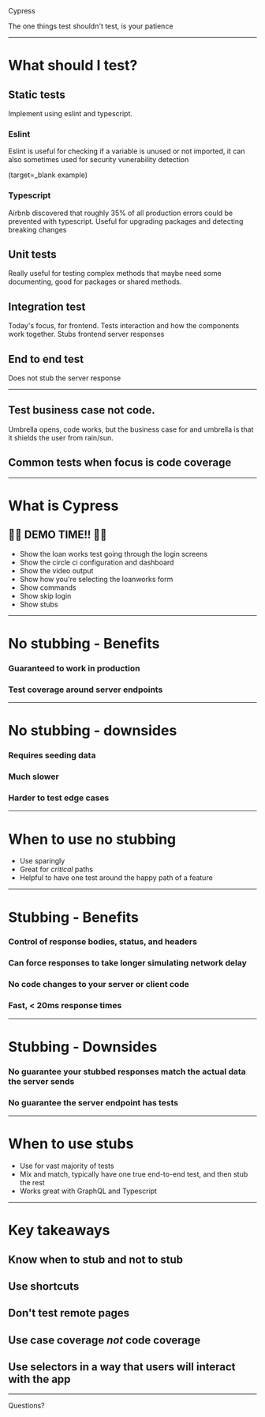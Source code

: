 



<Box>
  <Heading variant="h1">Cypress</Heading>
  <p>The one things test shouldn't test, is your patience</p>
</Box>

---

# What should I test?

<Box
  as="img"
  src={testTrophy}
  alt="End to end, integration, unit, and static tests"
  height={800}
/>

<Notes>

## Static tests
Implement using eslint and typescript.

### Eslint
Eslint is useful for checking if a variable is unused or not imported, it can also
sometimes used for security vunerability detection

(target=_blank example)

### Typescript
Airbnb discovered that roughly 35% of all production errors could be prevented with typescript.
Useful for upgrading packages and detecting breaking changes

## Unit tests
Really useful for testing complex methods that maybe need some documenting, good for packages
or shared methods.

## Integration test
Today's focus, for frontend. Tests interaction and how the components work together. Stubs frontend
server responses

## End to end test
Does not stub the server response

</Notes>

---

<Tweet tweetId="1148986961207730176" />

<Notes>

## Test business case not code.
Umbrella opens, code works, but the business case for
and umbrella is that it shields the user from rain/sun.

## Common tests when focus is code coverage
</Notes>

---

# What is Cypress

## 🎉🎉 DEMO TIME!! 🎉🎉

<Notes>

- Show the loan works test going through the login screens
- Show the circle ci configuration and dashboard
- Show the video output
- Show how you're selecting the loanworks form
- Show commands
- Show skip login
- Show stubs

</Notes>

---

# No stubbing - Benefits

<Steps>

### Guaranteed to work in production

### Test coverage around server endpoints

</Steps>

---

# No stubbing - downsides

<Steps>

### Requires seeding data

### Much slower

### Harder to test edge cases

</Steps>

---

# When to use no stubbing

- Use sparingly
- Great for _critical_ paths
- Helpful to have one test around the happy path of a feature

---

# Stubbing - Benefits

<Steps>

### Control of response bodies, status, and headers

### Can force responses to take longer simulating network delay

### No code changes to your server or client code

### Fast, < 20ms response times

</Steps>

---

# Stubbing - Downsides

<Steps>

### No guarantee your stubbed responses match the actual data the server sends

### No guarantee the server endpoint has tests

</Steps>

---

# When to use stubs

- Use for vast majority of tests
- Mix and match, typically have one true end-to-end test, and then stub the rest
- Works great with GraphQL and Typescript

---

# Key takeaways

<Steps>

## Know when to stub and not to stub

## Use shortcuts

## Don't test remote pages

## Use case coverage _not_ code coverage

## Use selectors in a way that users will interact with the app

</Steps>

---

Questions?
